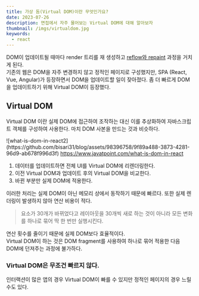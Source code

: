 ```yaml
---
title: 가상 돔(Virtual DOM)이란 무엇인가요?
date: 2023-07-26
description: 면접에서 자주 물어보는 Virtual DOM에 대해 알아보자
thumbnail: /imgs/virtualdom.jpg
keywords:
  - react
---
```


DOM이 업데이트될 때마다 render 트리를 재 생성하고 <a href="http://localhost:3000/posts/%EB%B8%8C%EB%9D%BC%EC%9A%B0%EC%A0%80%EC%9D%98-%EB%A0%8C%EB%8D%94%EB%A7%81-%EA%B3%BC%EC%A0%95%EA%B3%BC-csr-ssr-%EC%B0%A8%EC%9D%B4%EC%A0%90" target="_blank">reflow와 repaint</a> 과정을 거치게 된다.<br/>
기존의 웹은 DOM을 자주 변경하지 않고 정적인 페이지로 구성했지만, SPA (React, Vue, Angular)가 등장하면서 DOM을 업데이트할 일이 잦아졌다.
좀 더 빠르게 DOM을 업데이트하기 위해 Virtual DOM이 등장했다.

## Virtual DOM

Virtual DOM 이란 실제 DOM에 접근하여 조작하는 대신 이를 추상화하여 자바스크립트 객체를 구성하여 사용한다.
마치 DOM 사본을 만드는 것과 비슷하다.

<div className="post_img">
![what-is-dom-in-react2](https://github.com/bisari31/blog/assets/98396758/9f89a488-3873-4281-96d9-ab678f996d3f)

  <a href="https://www.javatpoint.com/what-is-dom-in-react" target="_blank">
    https://www.javatpoint.com/what-is-dom-in-react
  </a>
</div>

1. 데이터를 업데이트하면 전체 UI를 Virtual DOM에 리렌더링한다.
2. 이전 Virtual DOM과 업데이트 후의 Virtual DOM을 비교한다.
3. 바뀐 부분만 실제 DOM에 적용한다.

이러한 처리는 실제 DOM이 아닌 메모리 상에서 동작하기 때문에 빠르다. 또한 실제 렌더링이 발생하지 않아 연산 비용이 적다.<br/>

> 요소가 30개가 바뀌었다고 레이아웃을 30개씩 새로 하는 것이 아니라 모든 변화를 하나로 묶어 딱 한 번만 실행시킨다.

연산 횟수를 줄이기 때문에 실제 DOM보다 효율적이다. <br/>
Virtual DOM이 하는 것은 DOM fragment를 사용하여 하나로 묶어 적용한 다음 DOM에 던져주는 과정에 불가하다.

### Virtual DOM은 무조건 빠르지 않다.

인터랙션이 많은 앱의 경우 Virtual DOM이 빠를 수 있지만 정적인 페이지의 경우 느릴 수도 있다.
